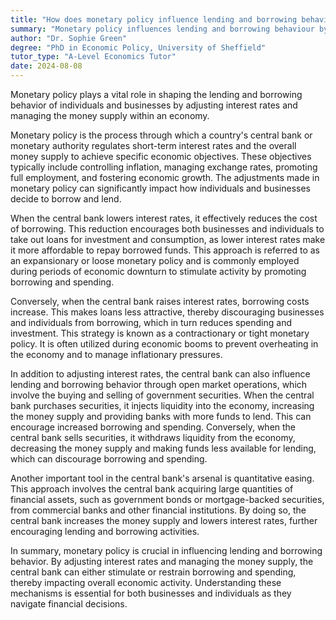 ```yaml
---
title: "How does monetary policy influence lending and borrowing behaviour?"
summary: "Monetary policy influences lending and borrowing behaviour by adjusting interest rates and the money supply in the economy."
author: "Dr. Sophie Green"
degree: "PhD in Economic Policy, University of Sheffield"
tutor_type: "A-Level Economics Tutor"
date: 2024-08-08
---
```


Monetary policy plays a vital role in shaping the lending and borrowing behavior of individuals and businesses by adjusting interest rates and managing the money supply within an economy.

Monetary policy is the process through which a country's central bank or monetary authority regulates short-term interest rates and the overall money supply to achieve specific economic objectives. These objectives typically include controlling inflation, managing exchange rates, promoting full employment, and fostering economic growth. The adjustments made in monetary policy can significantly impact how individuals and businesses decide to borrow and lend.

When the central bank lowers interest rates, it effectively reduces the cost of borrowing. This reduction encourages both businesses and individuals to take out loans for investment and consumption, as lower interest rates make it more affordable to repay borrowed funds. This approach is referred to as an expansionary or loose monetary policy and is commonly employed during periods of economic downturn to stimulate activity by promoting borrowing and spending.

Conversely, when the central bank raises interest rates, borrowing costs increase. This makes loans less attractive, thereby discouraging businesses and individuals from borrowing, which in turn reduces spending and investment. This strategy is known as a contractionary or tight monetary policy. It is often utilized during economic booms to prevent overheating in the economy and to manage inflationary pressures.

In addition to adjusting interest rates, the central bank can also influence lending and borrowing behavior through open market operations, which involve the buying and selling of government securities. When the central bank purchases securities, it injects liquidity into the economy, increasing the money supply and providing banks with more funds to lend. This can encourage increased borrowing and spending. Conversely, when the central bank sells securities, it withdraws liquidity from the economy, decreasing the money supply and making funds less available for lending, which can discourage borrowing and spending.

Another important tool in the central bank's arsenal is quantitative easing. This approach involves the central bank acquiring large quantities of financial assets, such as government bonds or mortgage-backed securities, from commercial banks and other financial institutions. By doing so, the central bank increases the money supply and lowers interest rates, further encouraging lending and borrowing activities.

In summary, monetary policy is crucial in influencing lending and borrowing behavior. By adjusting interest rates and managing the money supply, the central bank can either stimulate or restrain borrowing and spending, thereby impacting overall economic activity. Understanding these mechanisms is essential for both businesses and individuals as they navigate financial decisions.
    